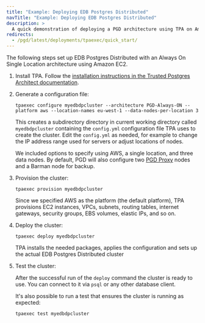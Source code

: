 ```yaml
---
title: "Example: Deploying EDB Postgres Distributed"
navTitle: "Example: Deploying EDB Postgres Distributed"
description: >
  A quick demonstration of deploying a PGD architecture using TPA on Amazon EC2
redirects:
  - /pgd/latest/deployments/tpaexec/quick_start/
---
```



The following steps set up EDB Postgres Distributed with an Always On Single Location
architecture using Amazon EC2. 

1. Install TPA. Follow the [installation instructions in the Trusted Postgres Architect documentation](/tpa/latest/INSTALL/).

1. Generate a configuration file:
   
   ```shell
   tpaexec configure myedbdpcluster --architecture PGD-Always-ON --platform aws --location-names eu-west-1 --data-nodes-per-location 3 
   ```

   This creates a subdirectory directory in current working directory called `myedbdpcluster` containing the `config.yml` configuration file TPA uses to create the cluster. Edit the `config.yml` as needed, for example to change the IP address range used for servers or adjust locations of nodes.

   We included options to specify using AWS, a single location, and three data nodes. By default, PGD will also configure two [PGD Proxy](../routing/proxy/) nodes and a Barman node for backup.

1. Provision the cluster:
   
   ```shell
   tpaexec provision myedbdpcluster
   ```
   Since we specified AWS as the platform (the default platform), TPA provisions EC2 instances, VPCs, subnets, routing tables, internet gateways, security groups, EBS volumes, elastic IPs, and so on.

1. Deploy the cluster: 
   ```shell
   tpaexec deploy myedbdpcluster
   ```
   TPA installs the needed packages, applies the configuration and sets up the actual EDB Postgres Distributed cluster
   
1.  Test the cluster:
   
    After the successful run of the `deploy` command the cluster is ready to use. You can connect to it via `psql` or any other database client.

    It's also possible to run a test that ensures the cluster is running as expected:
    ```shell
    tpaexec test myedbdpcluster
    ```


